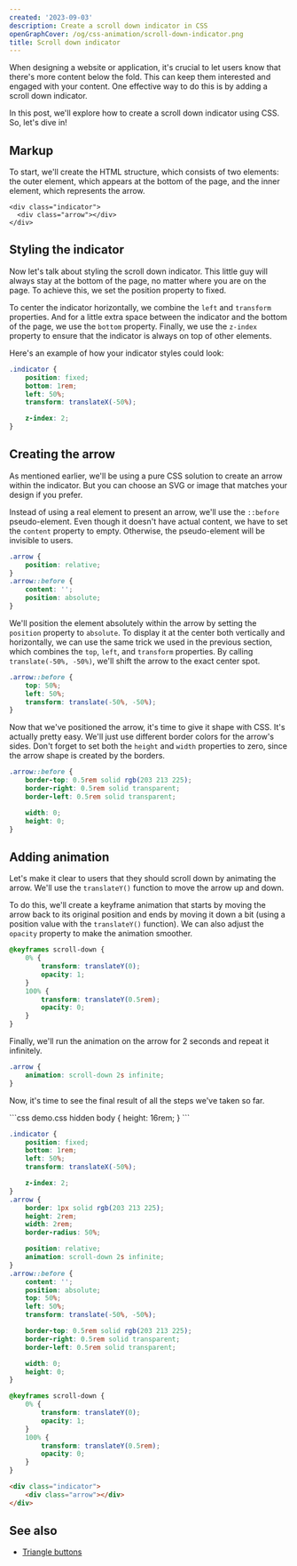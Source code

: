 ```yaml
---
created: '2023-09-03'
description: Create a scroll down indicator in CSS
openGraphCover: /og/css-animation/scroll-down-indicator.png
title: Scroll down indicator
---
```


When designing a website or application, it's crucial to let users know that there's more content below the fold. This can keep them interested and engaged with your content. One effective way to do this is by adding a scroll down indicator.

In this post, we'll explore how to create a scroll down indicator using CSS. So, let's dive in!

## Markup

To start, we'll create the HTML structure, which consists of two elements: the outer element, which appears at the bottom of the page, and the inner element, which represents the arrow.

```
<div class="indicator">
  <div class="arrow"></div>
</div>
```

## Styling the indicator

Now let's talk about styling the scroll down indicator. This little guy will always stay at the bottom of the page, no matter where you are on the page. To achieve this, we set the position property to fixed.

To center the indicator horizontally, we combine the `left` and `transform` properties. And for a little extra space between the indicator and the bottom of the page, we use the `bottom` property. Finally, we use the `z-index` property to ensure that the indicator is always on top of other elements.

Here's an example of how your indicator styles could look:

```css
.indicator {
    position: fixed;
    bottom: 1rem;
    left: 50%;
    transform: translateX(-50%);

    z-index: 2;
}
```

## Creating the arrow

As mentioned earlier, we'll be using a pure CSS solution to create an arrow within the indicator. But you can choose an SVG or image that matches your design if you prefer.

Instead of using a real element to present an arrow, we'll use the `::before` pseudo-element. Even though it doesn't have actual content, we have to set the `content` property to empty. Otherwise, the pseudo-element will be invisible to users.

```css
.arrow {
    position: relative;
}
.arrow::before {
    content: '';
    position: absolute;
}
```

We'll position the element absolutely within the arrow by setting the `position` property to `absolute`. To display it at the center both vertically and horizontally, we can use the same trick we used in the previous section, which combines the `top`, `left`, and `transform` properties. By calling `translate(-50%, -50%)`, we'll shift the arrow to the exact center spot.

```css
.arrow::before {
    top: 50%;
    left: 50%;
    transform: translate(-50%, -50%);
}
```

Now that we've positioned the arrow, it's time to give it shape with CSS. It's actually pretty easy. We'll just use different border colors for the arrow's sides. Don't forget to set both the `height` and `width` properties to zero, since the arrow shape is created by the borders.

```css
.arrow::before {
    border-top: 0.5rem solid rgb(203 213 225);
    border-right: 0.5rem solid transparent;
    border-left: 0.5rem solid transparent;

    width: 0;
    height: 0;
}
```

## Adding animation

Let's make it clear to users that they should scroll down by animating the arrow. We'll use the `translateY()` function to move the arrow up and down.

To do this, we'll create a keyframe animation that starts by moving the arrow back to its original position and ends by moving it down a bit (using a position value with the `translateY()` function). We can also adjust the `opacity` property to make the animation smoother.

```css
@keyframes scroll-down {
    0% {
        transform: translateY(0);
        opacity: 1;
    }
    100% {
        transform: translateY(0.5rem);
        opacity: 0;
    }
}
```

Finally, we'll run the animation on the arrow for 2 seconds and repeat it infinitely.

```css
.arrow {
    animation: scroll-down 2s infinite;
}
```

Now, it's time to see the final result of all the steps we've taken so far.

<Playground>
```css demo.css hidden
body {
    height: 16rem;
}
```

```css styles.css
.indicator {
    position: fixed;
    bottom: 1rem;
    left: 50%;
    transform: translateX(-50%);

    z-index: 2;
}
.arrow {
    border: 1px solid rgb(203 213 225);
    height: 2rem;
    width: 2rem;
    border-radius: 50%;

    position: relative;
    animation: scroll-down 2s infinite;
}
.arrow::before {
    content: '';
    position: absolute;
    top: 50%;
    left: 50%;
    transform: translate(-50%, -50%);

    border-top: 0.5rem solid rgb(203 213 225);
    border-right: 0.5rem solid transparent;
    border-left: 0.5rem solid transparent;

    width: 0;
    height: 0;
}

@keyframes scroll-down {
    0% {
        transform: translateY(0);
        opacity: 1;
    }
    100% {
        transform: translateY(0.5rem);
        opacity: 0;
    }
}
```

```html index.html
<div class="indicator">
    <div class="arrow"></div>
</div>
```
</Playground>

## See also

-   [Triangle buttons](https://phuoc.ng/collection/css-layout/triangle-buttons/)
